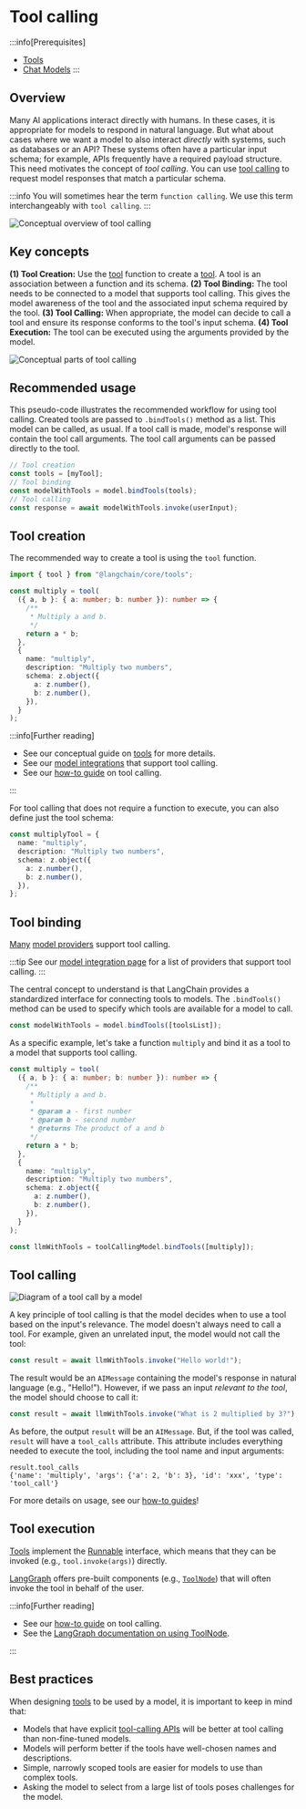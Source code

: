 # Tool calling

:::info[Prerequisites]

- [Tools](/docs/concepts/tools)
- [Chat Models](/docs/concepts/chat_models)
  :::

## Overview

Many AI applications interact directly with humans. In these cases, it is appropriate for models to respond in natural language.
But what about cases where we want a model to also interact _directly_ with systems, such as databases or an API?
These systems often have a particular input schema; for example, APIs frequently have a required payload structure.
This need motivates the concept of _tool calling_. You can use [tool calling](https://platform.openai.com/docs/guides/function-calling/example-use-cases) to request model responses that match a particular schema.

:::info
You will sometimes hear the term `function calling`. We use this term interchangeably with `tool calling`.
:::

![Conceptual overview of tool calling](/img/tool_calling_concept.png)

## Key concepts

**(1) Tool Creation:** Use the [tool](https://api.js.langchain.com/functions/_langchain_core.tools.tool-1.html) function to create a [tool](/docs/concepts/tools). A tool is an association between a function and its schema.
**(2) Tool Binding:** The tool needs to be connected to a model that supports tool calling. This gives the model awareness of the tool and the associated input schema required by the tool.
**(3) Tool Calling:** When appropriate, the model can decide to call a tool and ensure its response conforms to the tool's input schema.
**(4) Tool Execution:** The tool can be executed using the arguments provided by the model.

![Conceptual parts of tool calling](/img/tool_calling_components.png)

## Recommended usage

This pseudo-code illustrates the recommended workflow for using tool calling.
Created tools are passed to `.bindTools()` method as a list.
This model can be called, as usual. If a tool call is made, model's response will contain the tool call arguments.
The tool call arguments can be passed directly to the tool.

```typescript
// Tool creation
const tools = [myTool];
// Tool binding
const modelWithTools = model.bindTools(tools);
// Tool calling
const response = await modelWithTools.invoke(userInput);
```

## Tool creation

The recommended way to create a tool is using the `tool` function.

```typescript
import { tool } from "@langchain/core/tools";

const multiply = tool(
  ({ a, b }: { a: number; b: number }): number => {
    /**
     * Multiply a and b.
     */
    return a * b;
  },
  {
    name: "multiply",
    description: "Multiply two numbers",
    schema: z.object({
      a: z.number(),
      b: z.number(),
    }),
  }
);
```

:::info[Further reading]

- See our conceptual guide on [tools](/docs/concepts/tools/) for more details.
- See our [model integrations](/docs/integrations/chat/) that support tool calling.
- See our [how-to guide](/docs/how_to/tool_calling/) on tool calling.

:::

For tool calling that does not require a function to execute, you can also define just the tool schema:

```typescript
const multiplyTool = {
  name: "multiply",
  description: "Multiply two numbers",
  schema: z.object({
    a: z.number(),
    b: z.number(),
  }),
};
```

## Tool binding

[Many](https://platform.openai.com/docs/guides/function-calling) [model providers](https://platform.openai.com/docs/guides/function-calling) support tool calling.

:::tip
See our [model integration page](/docs/integrations/chat/) for a list of providers that support tool calling.
:::

The central concept to understand is that LangChain provides a standardized interface for connecting tools to models.
The `.bindTools()` method can be used to specify which tools are available for a model to call.

```typescript
const modelWithTools = model.bindTools([toolsList]);
```

As a specific example, let's take a function `multiply` and bind it as a tool to a model that supports tool calling.

```typescript
const multiply = tool(
  ({ a, b }: { a: number; b: number }): number => {
    /**
     * Multiply a and b.
     *
     * @param a - first number
     * @param b - second number
     * @returns The product of a and b
     */
    return a * b;
  },
  {
    name: "multiply",
    description: "Multiply two numbers",
    schema: z.object({
      a: z.number(),
      b: z.number(),
    }),
  }
);

const llmWithTools = toolCallingModel.bindTools([multiply]);
```

## Tool calling

![Diagram of a tool call by a model](/img/tool_call_example.png)

A key principle of tool calling is that the model decides when to use a tool based on the input's relevance. The model doesn't always need to call a tool.
For example, given an unrelated input, the model would not call the tool:

```typescript
const result = await llmWithTools.invoke("Hello world!");
```

The result would be an `AIMessage` containing the model's response in natural language (e.g., "Hello!").
However, if we pass an input _relevant to the tool_, the model should choose to call it:

```typescript
const result = await llmWithTools.invoke("What is 2 multiplied by 3?");
```

As before, the output `result` will be an `AIMessage`.
But, if the tool was called, `result` will have a `tool_calls` attribute.
This attribute includes everything needed to execute the tool, including the tool name and input arguments:

```
result.tool_calls
{'name': 'multiply', 'args': {'a': 2, 'b': 3}, 'id': 'xxx', 'type': 'tool_call'}
```

For more details on usage, see our [how-to guides](/docs/how_to/#tools)!

## Tool execution

[Tools](/docs/concepts/tools/) implement the [Runnable](/docs/concepts/runnables/) interface, which means that they can be invoked (e.g., `tool.invoke(args)`) directly.

[LangGraph](https://langchain-ai.github.io/langgraphjs/) offers pre-built components (e.g., [`ToolNode`](https://langchain-ai.github.io/langgraphjs/reference/classes/langgraph_prebuilt.ToolNode.html)) that will often invoke the tool in behalf of the user.

:::info[Further reading]

- See our [how-to guide](/docs/how_to/tool_calling/) on tool calling.
- See the [LangGraph documentation on using ToolNode](https://langchain-ai.github.io/langgraphjs/how-tos/tool-calling/).

:::

## Best practices

When designing [tools](/docs/concepts/tools/) to be used by a model, it is important to keep in mind that:

- Models that have explicit [tool-calling APIs](/docs/concepts/tool_calling) will be better at tool calling than non-fine-tuned models.
- Models will perform better if the tools have well-chosen names and descriptions.
- Simple, narrowly scoped tools are easier for models to use than complex tools.
- Asking the model to select from a large list of tools poses challenges for the model.
